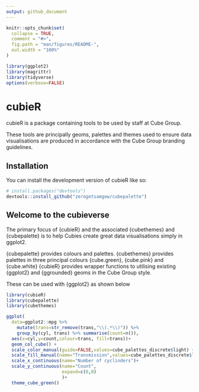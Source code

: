 ```yaml
---
output: github_document
---
```


<!-- README.md is generated from README.Rmd. Please edit that file -->

```r
knitr::opts_chunk$set(
  collapse = TRUE,
  comment = "#>",
  fig.path = "man/figures/README-",
  out.width = "100%"
)

library(ggplot2)
library(magrittr)
library(tidyverse)
options(verbose=FALSE)
```

# cubieR

<!-- badges: start -->
<!-- badges: end -->

cubieR is a package containing tools to be used by staff at Cube Group.  

These tools are principally geoms, palettes and themes used to ensure data visualisations are produced in accordance with the Cube Group branding guidelines.

## Installation

You can install the development version of cubieR like so:

``` r
# install.packages("devtools")
devtools::install_github("zerogetsamgow/cubepalette")
```

## Welcome to the cubieverse

The primary focus of {cubieR} and the associated {cubethemes} and {cubepalette} is to help Cubies create
great data visualisations simply in ggplot2.

{cubepalette} provides colours and palettes.
{cubethemes} provides palettes in three principal colours {cube.green}, {cube.pink} and {cube.white}
{cubieR} provides wrapper functions to utilising existing {ggplot2} and {ggrounded} geoms in the Cube Group style.

These can be used with {ggplot2} as shown below

```r
library(cubieR)
library(cubepalette)
library(cubethemes)

ggplot(
  data=ggplot2::mpg %>% 
    mutate(trans=str_remove(trans,"\\(.*\\)")) %>%
    group_by(cyl, trans) %>% summarise(count=n()),
  aes(x=cyl,y=count,colour=trans, fill=trans))+
  geom_col_cube() +
  scale_color_manual(guide=FALSE,values=cube_palettes_discrete$light) +
  scale_fill_manual(name="Transmission",values=cube_palettes_discrete$light, labels=stringr::str_to_title)+
  scale_x_continuous(name="Number of cyclinders")+
  scale_y_continuous(name="Count", 
                     expand=c(0,0)
                     )+
  theme_cube_green()
```
